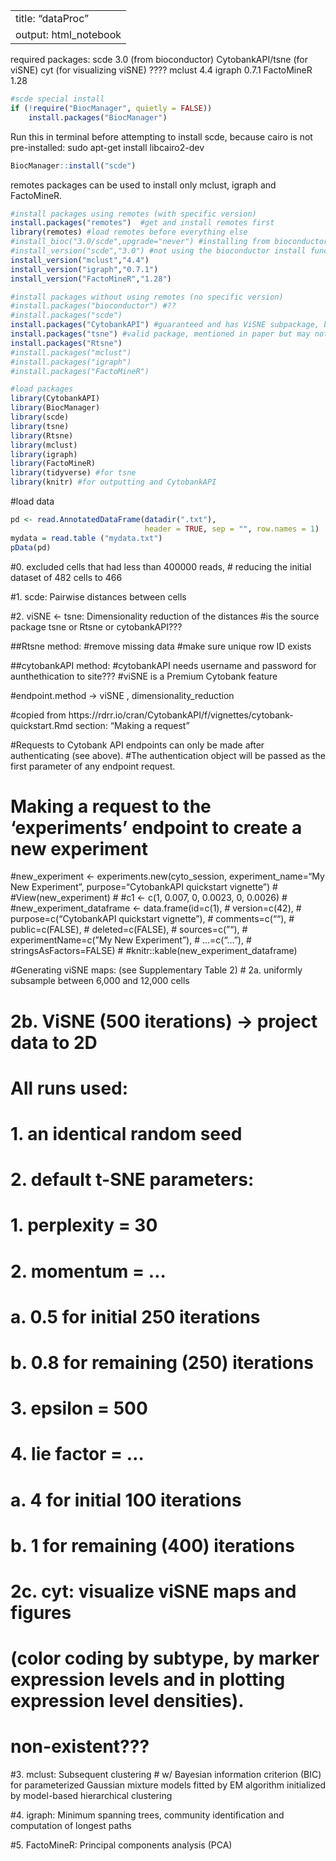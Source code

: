 
---
title: "dataProc"
output: html_notebook
---

required packages:
scde 3.0 (from bioconductor) 
CytobankAPI/tsne (for viSNE)
cyt (for visualizing viSNE) ????
mclust 4.4
igraph 0.7.1
FactoMineR 1.28

```r
#scde special install
if (!require("BiocManager", quietly = FALSE))
    install.packages("BiocManager")
```
Run this in terminal before attempting to install scde, because cairo is not pre-installed:
sudo apt-get install libcairo2-dev
```r
BiocManager::install("scde")
```

remotes packages can be used to install only mclust, igraph and FactoMineR.
```r
#install packages using remotes (with specific version)
install.packages("remotes")  #get and install remotes first
library(remotes) #load remotes before everything else
#install_bioc("3.0/scde",upgrade="never") #installing from bioconductor github page
#install_version("scde","3.0") #not using the bioconductor install function
install_version("mclust","4.4")
install_version("igraph","0.7.1")
install_version("FactoMineR","1.28")
```

```r
#install packages without using remotes (no specific version)
#install.packages("bioconductor") #??
#install.packages("scde") 
install.packages("CytobankAPI") #guaranteed and has ViSNE subpackage, but not sure if it's the one asked by paper (for ViSNE)
install.packages("tsne") #valid package, mentioned in paper but may not be right one because no subpackages (for ViSNE)
install.packages("Rtsne")
#install.packages("mclust")
#install.packages("igraph")
#install.packages("FactoMineR")
```

```r
#load packages
library(CytobankAPI)
library(BiocManager)
library(scde)
library(tsne)
library(Rtsne)
library(mclust)
library(igraph)
library(FactoMineR)
library(tidyverse) #for tsne
library(knitr) #for outputting and CytobankAPI
```


#load data

```r
pd <- read.AnnotatedDataFrame(datadir(".txt"), 
                              header = TRUE, sep = "", row.names = 1)
mydata = read.table ("mydata.txt")
pData(pd)
```


#0. excluded cells that had less than 400000 reads, 
#   reducing the initial dataset of 482 cells to 466


#1. scde: Pairwise distances between cells



#2. viSNE <- tsne: Dimensionality reduction of the distances
#is the source package tsne or Rtsne or cytobankAPI???

##Rtsne method:
#remove missing data
#make sure unique row ID exists

##cytobankAPI method:
#cytobankAPI needs username and password for aunthethication to site???
#viSNE is a Premium Cytobank feature

#endpoint.method -> viSNE , dimensionality_reduction

#copied from https://rdrr.io/cran/CytobankAPI/f/vignettes/cytobank-quickstart.Rmd section: "Making a request"

#Requests to Cytobank API endpoints can only be made after authenticating (see above). 
#The authentication object will be passed as the first parameter of any endpoint request.

# Making a request to the 'experiments' endpoint to create a new experiment
#new_experiment <- experiments.new(cyto_session, experiment_name="My New Experiment", purpose="CytobankAPI quickstart vignette")
#
#View(new_experiment)
#
#c1 <- c(1, 0.007, 0, 0.0023, 0, 0.0026)
#
#new_experiment_dataframe <- data.frame(id=c(1),
#                                       version=c(42),
#                                       purpose=c("CytobankAPI quickstart vignette"),
#                                       comments=c(""),
#                                       public=c(FALSE),
#                                       deleted=c(FALSE),
#                                       sources=c(""),
#                                       experimentName=c("My New Experiment"),
#                                       ...=c("..."),
#                                       stringsAsFactors=FALSE)
#
#knitr::kable(new_experiment_dataframe)


#Generating viSNE maps: (see Supplementary Table 2)
#   2a. uniformly subsample between 6,000 and 12,000 cells


#   2b. ViSNE (500 iterations) -> project data to 2D
#       All runs used:
#           1. an identical random seed 
#           2. default t-SNE parameters: 
#               1. perplexity = 30
#               2. momentum = ...
#                   a. 0.5 for initial 250 iterations
#                   b. 0.8 for remaining (250) iterations
#               3. epsilon = 500
#               4. lie factor = ...
#                   a. 4 for initial 100 iterations
#                   b. 1 for remaining (400) iterations 


#   2c. cyt: visualize viSNE maps and figures 
#            (color coding by subtype, by marker expression levels and in plotting expression level densities).
#            non-existent???


#3. mclust: Subsequent clustering 
#           w/ Bayesian information criterion (BIC) for parameterized Gaussian mixture models fitted by EM algorithm initialized by model-based hierarchical clustering


#4. igraph: Minimum spanning trees, community identification and computation of longest paths 


#5. FactoMineR: Principal components analysis (PCA)

